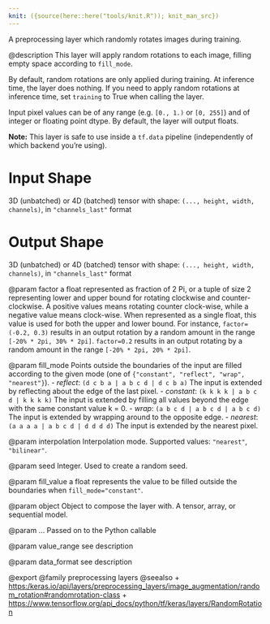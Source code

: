 ```yaml
---
knit: ({source(here::here("tools/knit.R")); knit_man_src})
---
```

A preprocessing layer which randomly rotates images during training.

@description
This layer will apply random rotations to each image, filling empty space
according to `fill_mode`.

By default, random rotations are only applied during training.
At inference time, the layer does nothing. If you need to apply random
rotations at inference time, set `training` to True when calling the layer.

Input pixel values can be of any range (e.g. `[0., 1.)` or `[0, 255]`) and
of integer or floating point dtype.
By default, the layer will output floats.

**Note:** This layer is safe to use inside a `tf.data` pipeline
(independently of which backend you're using).

# Input Shape
3D (unbatched) or 4D (batched) tensor with shape:
`(..., height, width, channels)`, in `"channels_last"` format

# Output Shape
3D (unbatched) or 4D (batched) tensor with shape:
`(..., height, width, channels)`, in `"channels_last"` format

@param factor
a float represented as fraction of 2 Pi, or a tuple of size 2
representing lower and upper bound for rotating clockwise and
counter-clockwise. A positive values means rotating
counter clock-wise,
while a negative value means clock-wise.
When represented as a single
float, this value is used for both the upper and lower bound.
For instance, `factor=(-0.2, 0.3)`
results in an output rotation by a random
amount in the range `[-20% * 2pi, 30% * 2pi]`.
`factor=0.2` results in an
output rotating by a random amount
in the range `[-20% * 2pi, 20% * 2pi]`.

@param fill_mode
Points outside the boundaries of the input are filled
according to the given mode
(one of `{"constant", "reflect", "wrap", "nearest"}`).
- *reflect*: `(d c b a | a b c d | d c b a)`
    The input is extended by reflecting about
    the edge of the last pixel.
- *constant*: `(k k k k | a b c d | k k k k)`
    The input is extended by
    filling all values beyond the edge with
    the same constant value k = 0.
- *wrap*: `(a b c d | a b c d | a b c d)` The input is extended by
    wrapping around to the opposite edge.
- *nearest*: `(a a a a | a b c d | d d d d)`
    The input is extended by the nearest pixel.

@param interpolation
Interpolation mode. Supported values: `"nearest"`,
`"bilinear"`.

@param seed
Integer. Used to create a random seed.

@param fill_value
a float represents the value to be filled outside
the boundaries when `fill_mode="constant"`.

@param object
Object to compose the layer with. A tensor, array, or sequential model.

@param ...
Passed on to the Python callable

@param value_range
see description

@param data_format
see description

@export
@family preprocessing layers
@seealso
+ <https:/keras.io/api/layers/preprocessing_layers/image_augmentation/random_rotation#randomrotation-class>
+ <https://www.tensorflow.org/api_docs/python/tf/keras/layers/RandomRotation>
